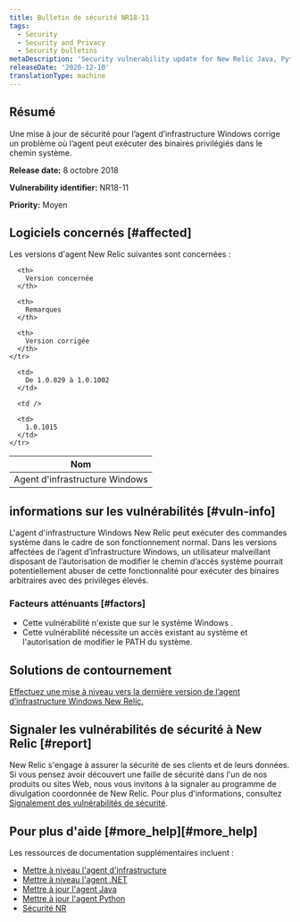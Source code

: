 ```yaml
---
title: Bulletin de sécurité NR18-11
tags:
  - Security
  - Security and Privacy
  - Security bulletins
metaDescription: 'Security vulnerability update for New Relic Java, Python, and .NET agents.'
releaseDate: '2020-12-10'
translationType: machine
---
```


## Résumé

Une mise à jour de sécurité pour l’agent d’infrastructure Windows corrige un problème où l’agent peut exécuter des binaires privilégiés dans le chemin système.

<DNT>**Release date:**</DNT> 8 octobre 2018

<DNT>**Vulnerability identifier:**</DNT> NR18-11

<DNT>**Priority:**</DNT> Moyen

## Logiciels concernés [#affected]

Les versions d&apos;agent New Relic suivantes sont concernées :

<table>
  <thead>
    <tr>
      <th>
        Nom
      </th>

      <th>
        Version concernée
      </th>

      <th>
        Remarques
      </th>

      <th>
        Version corrigée
      </th>
    </tr>
  </thead>

  <tbody>
    <tr>
      <td>
        Agent d&apos;infrastructure Windows
      </td>

      <td>
        De 1.0.829 à 1.0.1002
      </td>

      <td />

      <td>
        1.0.1015
      </td>
    </tr>
  </tbody>
</table>

## informations sur les vulnérabilités [#vuln-info]

L&apos;agent d&apos;infrastructure Windows New Relic peut exécuter des commandes système dans le cadre de son fonctionnement normal. Dans les versions affectées de l’agent d’infrastructure Windows, un utilisateur malveillant disposant de l’autorisation de modifier le chemin d’accès système pourrait potentiellement abuser de cette fonctionnalité pour exécuter des binaires arbitraires avec des privilèges élevés.

### Facteurs atténuants [#factors]

* Cette vulnérabilité n&apos;existe que sur le système Windows .
* Cette vulnérabilité nécessite un accès existant au système et l&apos;autorisation de modifier le PATH du système.

## Solutions de contournement

[Effectuez une mise à niveau vers la dernière version de l’agent d’infrastructure Windows New Relic.](/docs/infrastructure/new-relic-infrastructure/installation/update-infrastructure-agent)

## Signaler les vulnérabilités de sécurité à New Relic [#report]

New Relic s&apos;engage à assurer la sécurité de ses clients et de leurs données. Si vous pensez avoir découvert une faille de sécurité dans l&apos;un de nos produits ou sites Web, nous vous invitons à la signaler au programme de divulgation coordonnée de New Relic. Pour plus d&apos;informations, consultez [Signalement des vulnérabilités de sécurité](/docs/security/new-relic-security/data-privacy/reporting-security-vulnerabilities).

## Pour plus d&apos;aide [#more\_help][#more_help]

Les ressources de documentation supplémentaires incluent :

* [Mettre à niveau l&apos;agent d&apos;infrastructure](/docs/infrastructure/new-relic-infrastructure/installation/update-infrastructure-agent)
* [Mettre à niveau l&apos;agent .NET](/docs/agents/net-agent/installation/update-net-agent)
* [Mettre à jour l&apos;agent Java](/docs/agents/java-agent/installation/upgrade-java-agent)
* [Mettre à jour l&apos;agent Python](/docs/agents/python-agent/installation-configuration/upgrade-python-agent)
* [Sécurité NR](https://newrelic.com/security)